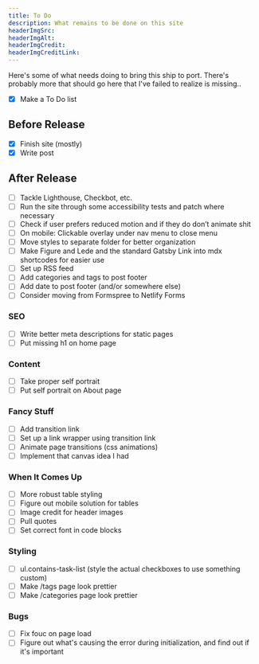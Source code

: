 ```yaml
---
title: To Do
description: What remains to be done on this site
headerImgSrc:
headerImgAlt:
headerImgCredit:
headerImgCreditLink:
---
```


Here's some of what needs doing to bring this ship to port. There's probably more that should go here that I've failed to realize is missing..

- [x] Make a To Do list

## Before Release

- [x] Finish site (mostly)
- [x] Write post

## After Release

- [ ] Tackle Lighthouse, Checkbot, etc.
- [ ] Run the site through some accessibility tests and patch where necessary
- [ ] Check if user prefers reduced motion and if they do don’t animate shit
- [ ] On mobile: Clickable overlay under nav menu to close menu
- [ ] Move styles to separate folder for better organization
- [ ] Make Figure and Lede and the standard Gatsby Link into mdx shortcodes for easier use
- [ ] Set up RSS feed
- [ ] Add categories and tags to post footer
- [ ] Add date to post footer (and/or somewhere else)
- [ ] Consider moving from Formspree to Netlify Forms

### SEO

- [ ] Write better meta descriptions for static pages
- [ ] Put missing h1 on home page

### Content

- [ ] Take proper self portrait
- [ ] Put self portrait on About page

### Fancy Stuff

- [ ] Add transition link
- [ ] Set up a link wrapper using transition link
- [ ] Animate page transitions (css animations)
- [ ] Implement that canvas idea I had

### When It Comes Up

- [ ] More robust table styling
- [ ] Figure out mobile solution for tables
- [ ] Image credit for header images
- [ ] Pull quotes
- [ ] Set correct font in code blocks

### Styling

- [ ] ul.contains-task-list (style the actual checkboxes to use something custom)
- [ ] Make /tags page look prettier
- [ ] Make /categories page look prettier

### Bugs

- [ ] Fix fouc on page load
- [ ] Figure out what's causing the error during initialization, and find out if it's important
